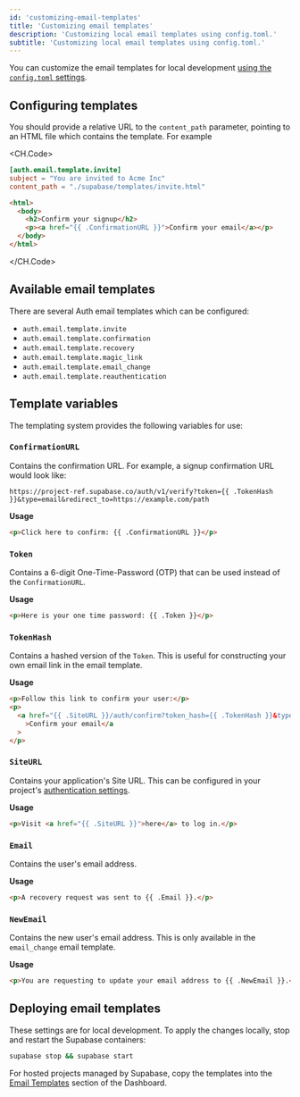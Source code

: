 ```yaml
---
id: 'customizing-email-templates'
title: 'Customizing email templates'
description: 'Customizing local email templates using config.toml.'
subtitle: 'Customizing local email templates using config.toml.'
---
```


You can customize the email templates for local development [using the `config.toml` settings](/docs/guides/cli/config#auth-config).

## Configuring templates

You should provide a relative URL to the `content_path` parameter, pointing to an HTML file which contains the template. For example

<CH.Code>

```toml supabase/config.toml
[auth.email.template.invite]
subject = "You are invited to Acme Inc"
content_path = "./supabase/templates/invite.html"
```

```html supabase/templates/invite.html
<html>
  <body>
    <h2>Confirm your signup</h2>
    <p><a href="{{ .ConfirmationURL }}">Confirm your email</a></p>
  </body>
</html>
```

</CH.Code>

## Available email templates

There are several Auth email templates which can be configured:

- `auth.email.template.invite`
- `auth.email.template.confirmation`
- `auth.email.template.recovery`
- `auth.email.template.magic_link`
- `auth.email.template.email_change`
- `auth.email.template.reauthentication`

## Template variables

The templating system provides the following variables for use:

### `ConfirmationURL`

Contains the confirmation URL. For example, a signup confirmation URL would look like:

```
https://project-ref.supabase.co/auth/v1/verify?token={{ .TokenHash }}&type=email&redirect_to=https://example.com/path
```

**Usage**

```html
<p>Click here to confirm: {{ .ConfirmationURL }}</p>
```

### `Token`

Contains a 6-digit One-Time-Password (OTP) that can be used instead of the `ConfirmationURL`.

**Usage**

```html
<p>Here is your one time password: {{ .Token }}</p>
```

### `TokenHash`

Contains a hashed version of the `Token`. This is useful for constructing your own email link in the email template.

**Usage**

```html
<p>Follow this link to confirm your user:</p>
<p>
  <a href="{{ .SiteURL }}/auth/confirm?token_hash={{ .TokenHash }}&type=email"
    >Confirm your email</a
  >
</p>
```

### `SiteURL`

Contains your application's Site URL. This can be configured in your project's [authentication settings](/dashboard/project/_/auth/url-configuration).

**Usage**

```html
<p>Visit <a href="{{ .SiteURL }}">here</a> to log in.</p>
```

### `Email`

Contains the user's email address.

**Usage**

```html
<p>A recovery request was sent to {{ .Email }}.</p>
```

### `NewEmail`

Contains the new user's email address. This is only available in the `email_change` email template.

**Usage**

```html
<p>You are requesting to update your email address to {{ .NewEmail }}.</p>
```

## Deploying email templates

These settings are for local development. To apply the changes locally, stop and restart the Supabase containers:

```sh
supabase stop && supabase start
```

For hosted projects managed by Supabase, copy the templates into the [Email Templates](/dashboard/project/_/auth/templates) section of the Dashboard.
